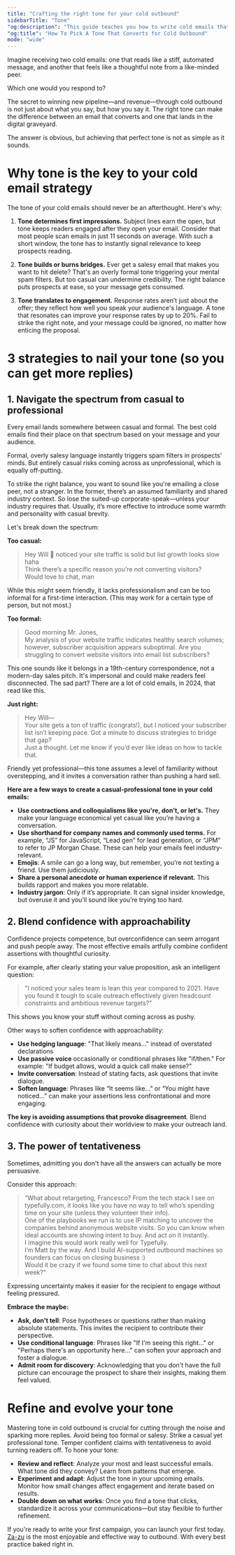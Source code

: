```yaml
---
title: "Crafting the right tone for your cold outbound"
sidebarTitle: "Tone"
"og:description": "This guide teaches you how to write cold emails that convert. You’ll do this by using a tone that sounds more like a like-minded peer, not a stiff salesperson."
"og:title": "How To Pick A Tone That Converts for Cold Outbound"
mode: "wide"
---
```


Imagine receiving two cold emails: one that reads like a stiff, automated message, and another that feels like a thoughtful note from a like-minded peer.

Which one would you respond to?

The secret to winning new pipeline—and revenue—through cold outbound is not just about what you say, but how you say it. The right tone can make the difference between an email that converts and one that lands in the digital graveyard.

The answer is obvious, but achieving that perfect tone is not as simple as it sounds.

# Why tone is the key to your cold email strategy
The tone of your cold emails should never be an afterthought. Here's why:

1. **Tone determines first impressions.** Subject lines earn the open, but tone keeps readers engaged after they open your email. Consider that most people scan emails in just 11 seconds on average. With such a short window, the tone has to instantly signal relevance to keep prospects reading.

2. **Tone builds or burns bridges.** Ever get a salesy email that makes you want to hit delete? That's an overly formal tone triggering your mental spam filters. But too casual can undermine credibility. The right balance puts prospects at ease, so your message gets consumed.

3. **Tone translates to engagement.** Response rates aren’t just about the offer; they reflect how well you speak your audience's language. A tone that resonates can improve your response rates by up to 20%. Fail to strike the right note, and your message could be ignored, no matter how enticing the proposal.

# 3 strategies to nail your tone (so you can get more replies)

## 1. Navigate the spectrum from casual to professional

Every email lands somewhere between casual and formal. The best cold emails find their place on that spectrum based on your message and your audience.

Formal, overly salesy language instantly triggers spam filters in prospects' minds. But entirely casual risks coming across as unprofessional, which is equally off-putting.

To strike the right balance, you want to sound like you're emailing a close peer, not a stranger. In the former, there’s an assumed familiarity and shared industry context. So lose the suited-up corporate-speak—unless your industry requires that. Usually, it’s more effective to introduce some warmth and personality with casual brevity.

Let's break down the spectrum:

**Too casual:**

>Hey Will 👋 noticed your site traffic is solid but list growth looks slow haha <br/>
>Think there’s a specific reason you’re not converting visitors?<br/>
>Would love to chat, man

While this might seem friendly, it lacks professionalism and can be too informal for a first-time interaction. (This may work for a certain type of person, but not most.)

**Too formal:**

>Good morning Mr. Jones,<br/>
>My analysis of your website traffic indicates healthy search volumes; however, subscriber acquisition appears suboptimal. Are you struggling to convert website visitors into email list subscribers? <br/>

This one sounds like it belongs in a 19th-century correspondence, not a modern-day sales pitch. It's impersonal and could make readers feel disconnected. The sad part? There are a lot of cold emails, in 2024, that read like this.

**Just right:**

>Hey Will—<br/>
>Your site gets a ton of traffic (congrats!), but I noticed your subscriber list isn’t keeping pace. Got a minute to discuss strategies to bridge that gap?<br/>
>Just a thought. Let me know if you’d ever like ideas on how to tackle that.

Friendly yet professional—this tone assumes a level of familiarity without overstepping, and it invites a conversation rather than pushing a hard sell.

**Here are a few ways to create a casual-professional tone in your cold emails:**

- **Use contractions and colloquialisms like you're, don't, or let's.** They make your language economical yet casual like you’re having a conversation.
- **Use shorthand for company names and commonly used terms.** For example, “JS” for JavaScript, “Lead gen” for lead generation, or “JPM” to refer to JP Morgan Chase. These can help your emails feel industry-relevant.
- **Emojis**: A smile can go a long way, but remember, you’re not texting a friend. Use them judiciously.
- **Share a personal anecdote or human experience if relevant.** This builds rapport and makes you more relatable.
- **Industry jargon**: Only if it’s appropriate. It can signal insider knowledge, but overuse it and you’ll sound like you’re trying too hard.

## 2. Blend confidence with approachability

Confidence projects competence, but overconfidence can seem arrogant and push people away. The most effective emails artfully combine confident assertions with thoughtful curiosity. 

For example, after clearly stating your value proposition, ask an intelligent question:

> "I noticed your sales team is lean this year compared to 2021. Have you found it tough to scale outreach effectively given headcount constraints and ambitious revenue targets?"

This shows you know your stuff without coming across as pushy.

Other ways to soften confidence with approachability:
- **Use hedging language**: "That likely means..." instead of overstated declarations
- **Use passive voice** occasionally or conditional phrases like "if/then." For example: "If budget allows, would a quick call make sense?"
- **Invite conversation**: Instead of stating facts, ask questions that invite dialogue.
- **Soften language**: Phrases like “It seems like…” or “You might have noticed…” can make your assertions less confrontational and more engaging.

**The key is avoiding assumptions that provoke disagreement**. Blend confidence with curiosity about their worldview to make your outreach land.

## 3. The power of tentativeness

Sometimes, admitting you don't have all the answers can actually be more persuasive.

Consider this approach:

> “What about retargeting, Francesco? From the tech stack I see on typefully.com, it looks like you have no way to tell who’s spending time on your site (unless they volunteer their info). <br/>
> One of the playbooks we run is to use IP matching to uncover the companies behind anonymous website visits. So you can know when ideal accounts are showing intent to buy. And act on it instantly. <br/>
> I imagine this would work really well for Typefully. <br/>
> I’m Matt by the way. And I build AI-supported outbound machines so founders can focus on closing business :)<br/>
> Would it be crazy if we found some time to chat about this next week?”

Expressing uncertainty makes it easier for the recipient to engage without feeling pressured.

**Embrace the maybe:**
- **Ask, don't tell**: Pose hypotheses or questions rather than making absolute statements. This invites the recipient to contribute their perspective.
- **Use conditional language**: Phrases like "If I'm seeing this right..." or "Perhaps there's an opportunity here..." can soften your approach and foster a dialogue.
- **Admit room for discovery**: Acknowledging that you don't have the full picture can encourage the prospect to share their insights, making them feel valued.

# Refine and evolve your tone

Mastering tone in cold outbound is crucial for cutting through the noise and sparking more replies. Avoid being too formal or salesy. Strike a casual yet professional tone. Temper confident claims with tentativeness to avoid turning readers off. To hone your tone:

- **Review and reflect**: Analyze your most and least successful emails. What tone did they convey? Learn from patterns that emerge.
- **Experiment and adapt**: Adjust the tone in your upcoming emails. Monitor how small changes affect engagement and iterate based on results.
- **Double down on what works**: Once you find a tone that clicks, standardize it across your communications—but stay flexible to further refinement.

If you're ready to write your first campaign, you can launch your first today. [Za-zu](https://za-zu.com) is the most enjoyable and effective way to outbound. With every best practice baked right in.